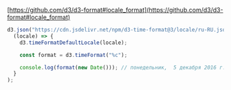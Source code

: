 [https://github.com/d3/d3-format#locale_format](https://github.com/d3/d3-format#locale_format)

```ts
d3.json("https://cdn.jsdelivr.net/npm/d3-time-format@3/locale/ru-RU.json").then(
  (locale) => {
    d3.timeFormatDefaultLocale(locale);

    const format = d3.timeFormat("%c");

    console.log(format(new Date())); // понедельник,  5 декабря 2016 г. 10:31:59
  }
);
```
